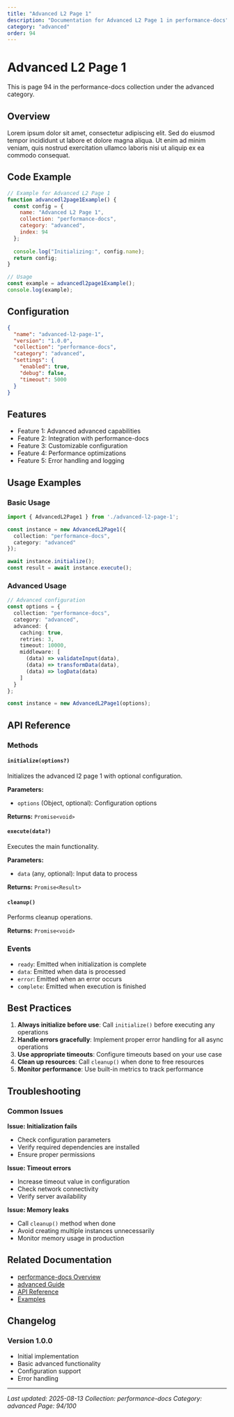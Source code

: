```yaml
---
title: "Advanced L2 Page 1"
description: "Documentation for Advanced L2 Page 1 in performance-docs"
category: "advanced"
order: 94
---
```


# Advanced L2 Page 1

This is page 94 in the performance-docs collection under the advanced category.

## Overview

Lorem ipsum dolor sit amet, consectetur adipiscing elit. Sed do eiusmod tempor incididunt ut labore et dolore magna aliqua. Ut enim ad minim veniam, quis nostrud exercitation ullamco laboris nisi ut aliquip ex ea commodo consequat.

## Code Example

```javascript
// Example for Advanced L2 Page 1
function advancedl2page1Example() {
  const config = {
    name: "Advanced L2 Page 1",
    collection: "performance-docs",
    category: "advanced",
    index: 94
  };
  
  console.log("Initializing:", config.name);
  return config;
}

// Usage
const example = advancedl2page1Example();
console.log(example);
```

## Configuration

```json
{
  "name": "advanced-l2-page-1",
  "version": "1.0.0",
  "collection": "performance-docs",
  "category": "advanced",
  "settings": {
    "enabled": true,
    "debug": false,
    "timeout": 5000
  }
}
```

## Features

  - Feature 1: Advanced advanced capabilities
  - Feature 2: Integration with performance-docs
  - Feature 3: Customizable configuration
  - Feature 4: Performance optimizations
  - Feature 5: Error handling and logging

## Usage Examples

### Basic Usage

```typescript
import { AdvancedL2Page1 } from './advanced-l2-page-1';

const instance = new AdvancedL2Page1({
  collection: "performance-docs",
  category: "advanced"
});

await instance.initialize();
const result = await instance.execute();
```

### Advanced Usage

```typescript
// Advanced configuration
const options = {
  collection: "performance-docs",
  category: "advanced",
  advanced: {
    caching: true,
    retries: 3,
    timeout: 10000,
    middleware: [
      (data) => validateInput(data),
      (data) => transformData(data),
      (data) => logData(data)
    ]
  }
};

const instance = new AdvancedL2Page1(options);
```

## API Reference

### Methods

#### `initialize(options?)`

Initializes the advanced l2 page 1 with optional configuration.

**Parameters:**
- `options` (Object, optional): Configuration options

**Returns:** `Promise<void>`

#### `execute(data?)`

Executes the main functionality.

**Parameters:**
- `data` (any, optional): Input data to process

**Returns:** `Promise<Result>`

#### `cleanup()`

Performs cleanup operations.

**Returns:** `Promise<void>`

### Events

- `ready`: Emitted when initialization is complete
- `data`: Emitted when data is processed
- `error`: Emitted when an error occurs
- `complete`: Emitted when execution is finished

## Best Practices

1. **Always initialize before use**: Call `initialize()` before executing any operations
2. **Handle errors gracefully**: Implement proper error handling for all async operations
3. **Use appropriate timeouts**: Configure timeouts based on your use case
4. **Clean up resources**: Call `cleanup()` when done to free resources
5. **Monitor performance**: Use built-in metrics to track performance

## Troubleshooting

### Common Issues

**Issue: Initialization fails**
- Check configuration parameters
- Verify required dependencies are installed
- Ensure proper permissions

**Issue: Timeout errors**
- Increase timeout value in configuration
- Check network connectivity
- Verify server availability

**Issue: Memory leaks**
- Call `cleanup()` method when done
- Avoid creating multiple instances unnecessarily
- Monitor memory usage in production

## Related Documentation

- [performance-docs Overview](../index)
- [advanced Guide](../advanced/index)
- [API Reference](../api/index)
- [Examples](../examples/index)

## Changelog

### Version 1.0.0
- Initial implementation
- Basic advanced functionality
- Configuration support
- Error handling

---

*Last updated: 2025-08-13*
*Collection: performance-docs*
*Category: advanced*
*Page: 94/100*
